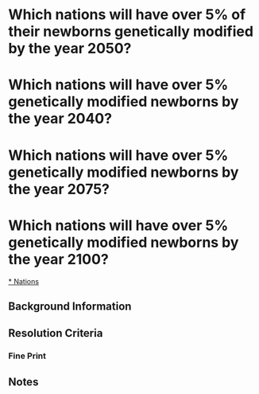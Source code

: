 # Which nations will have over 5% of their newborns genetically modified by the year 2050?

# Which nations will have over 5% genetically modified newborns by the year 2040?

# Which nations will have over 5% genetically modified newborns by the year 2075?

# Which nations will have over 5% genetically modified newborns by the year 2100?

[* Nations](https://en.wikipedia.org/wiki/OECD#Member_countries)

## Background Information


## Resolution Criteria

### Fine Print

## Notes
